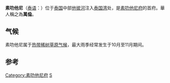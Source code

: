 {{Infobox Settlement
| name = 素叻他尼<br />สุราษฎร์ธานี
| image_skyline = Surat Thani shrine.jpg
| imagesize = 250px
| image_caption = 
| image_flag = 
| image_shield = 
| pushpin_map = Thailand 
| pushpin_label_position = bottom
| subdivision_type = 国家
| subdivision_name = {{THA}}
| subdivision_type1 = [[泰国行政区划|府]]
| subdivision_name1 = [[素叻他尼府|素叻他尼府]]
| subdivision_type2 = 
| subdivision_name2 = 
| elevation_m = 
| elevation_ft = 
| area_total_km2 = 68.97
| population_as_of = 2007年
| population_total = 126018
| population_density_km2 = auto
| timezone = 
| utc_offset = 
| timezone_DST = 
| utc_offset_DST = 
| latd = 9
| latm = 8
| lats = 23
| latNS = N
| longd = 99
| longm = 19
| longs = 50
| longEW = E
| website = http://www.suratcity.org 
| image_seal = Seal of Surat Thani.png
}}
'''素叻他尼'''（[[泰语|泰语]]：'''{{lang|th|สุราษฎร์ธานี}}'''）位于[[泰国|泰国]]中部[[他彼河|他彼河]]注入[[泰国湾|泰国湾]]处，是[[素叻他尼府|素叻他尼府]]的首府。華人稱之為'''萬倫'''。

== 气候 ==

素叻他尼属于[[热带稀树草原气候|热带稀树草原气候]]，最大雨季经常发生于10月至11月期间。
{{Weather box|width=auto
|location = Surat Thani (1981–2010)
|metric first = Yes
|single line = Yes
|Jan record high C = 35.0
|Feb record high C = 36.6
|Mar record high C = 38.8
|Apr record high C = 39.7
|May record high C = 39.8
|Jun record high C = 36.8
|Jul record high C = 36.4
|Aug record high C = 36.6
|Sep record high C = 35.8
|Oct record high C = 35.7
|Nov record high C = 36.3
|Dec record high C = 35.0
|year record high C = 39.8
|Jan high C = 31.1
|Feb high C = 32.7
|Mar high C = 34.2
|Apr high C = 35.0
|May high C = 34.0
|Jun high C = 33.4
|Jul high C = 32.9
|Aug high C = 32.7
|Sep high C = 32.4
|Oct high C = 31.6
|Nov high C = 30.3
|Dec high C = 29.9
|year high C = 32.5
|Jan mean C = 25.6
|Feb mean C = 26.4
|Mar mean C = 27.5
|Apr mean C = 28.3
|May mean C = 27.7
|Jun mean C = 27.6
|Jul mean C = 27.1
|Aug mean C = 27.0
|Sep mean C = 26.7
|Oct mean C = 26.4
|Nov mean C = 26.0
|Dec mean C = 25.5
|year mean C = 26.8
|Jan low C = 21.1
|Feb low C = 21.1
|Mar low C = 21.9
|Apr low C = 23.4
|May low C = 23.8
|Jun low C = 23.7
|Jul low C = 23.3
|Aug low C = 23.4
|Sep low C = 23.2
|Oct low C = 23.1
|Nov low C = 22.9
|Dec low C = 22.0
|year low C = 22.7
|Jan record low C = 16.5
|Feb record low C = 16.2
|Mar record low C = 17.0
|Apr record low C = 20.0
|May record low C = 20.7
|Jun record low C = 20.5
|Jul record low C = 20.5
|Aug record low C = 20.2
|Sep record low C = 19.7
|Oct record low C = 19.5
|Nov record low C = 18.5
|Dec record low C = 17.6
|year record low C = 16.2
|rain colour = green
|Jan rain mm = 36.8
|Feb rain mm = 12.3
|Mar rain mm = 24.0
|Apr rain mm = 73.4
|May rain mm = 178.0
|Jun rain mm = 125.0
|Jul rain mm = 148.8
|Aug rain mm = 139.6
|Sep rain mm = 188.4
|Oct rain mm = 236.4
|Nov rain mm = 329.9
|Dec rain mm = 129.4
|year rain mm = 1622.0
|Jan rain days = 5.4
|Feb rain days = 2.0
|Mar rain days = 3.4
|Apr rain days = 7.6
|May rain days = 17.2
|Jun rain days = 14.6
|Jul rain days = 16.5
|Aug rain days = 16.4
|Sep rain days = 19.1
|Oct rain days = 18.6
|Nov rain days = 17.4
|Dec rain days = 12.0
|year rain days = 150.2
|Jan humidity = 81
|Feb humidity = 77
|Mar humidity = 75
|Apr humidity = 77
|May humidity = 82
|Jun humidity = 81
|Jul humidity = 82
|Aug humidity = 82
|Sep humidity = 84
|Oct humidity = 87
|Nov humidity = 87
|Dec humidity = 84
|year humidity = 82
|Jan sun = 198.4
|Feb sun = 214.7
|Mar sun = 201.5
|Apr sun = 183.0
|May sun = 155.0
|Jun sun = 114.0
|Jul sun = 114.7
|Aug sun = 114.7
|Sep sun = 108.0
|Oct sun = 108.5
|Nov sun = 138.0
|Dec sun = 176.7
|year sun = 
|Jand sun = 6.4
|Febd sun = 7.6
|Mard sun = 6.5
|Aprd sun = 6.1
|Mayd sun = 5.0
|Jund sun = 3.8
|Juld sun = 3.7
|Augd sun = 3.7
|Sepd sun = 3.6
|Octd sun = 3.5
|Novd sun = 4.6
|Decd sun = 5.7
|yeard sun = 5.0
|source 1 = Thai Meteorological Department<ref name=TMD1>{{cite web
| url = http://climate.tmd.go.th/content/file/75
| title = Climatological Data for the Period 1981–2010
| publisher = Thai Meteorological Department
| page = 23
| accessdate = 7 August 2016
| archive-date = 2018-12-26
| archive-url = https://web.archive.org/web/20181226035029/http://climate.tmd.go.th/content/file/75%0A
| dead-url = yes
}}</ref>
|source 2 = Office of Water Management and Hydrology, Royal Irrigation Department (sun and humidity)<ref name=RID>{{cite web
| url = http://water.rid.go.th/hwm/cropwater/CWRdata/ETo/ETo_PenMon_2554.pdf
| title = ปริมาณการใช้น้ำของพืชอ้างอิงโดยวิธีของ Penman Monteith (Reference Crop Evapotranspiration by Penman Monteith)
| publisher = Office of Water Management and Hydrology, Royal Irrigation Department
| page = 106
| language = th
| accessdate = 7 August 2016
| archive-date = 2018-12-26
| archive-url = https://web.archive.org/web/20181226035027/http://water.rid.go.th/hwm/cropwater/CWRdata/ETo/ETo_PenMon_2554.pdf%0A
| dead-url = yes
}}</ref>
}}

==参考==
{{reflist}}

{{素叻他尼府}}
{{Authority control}}
{{Thailand-stub}}
[[Category:素叻他尼府|Category:素叻他尼府]]
[[Category:泰国城市|S]]